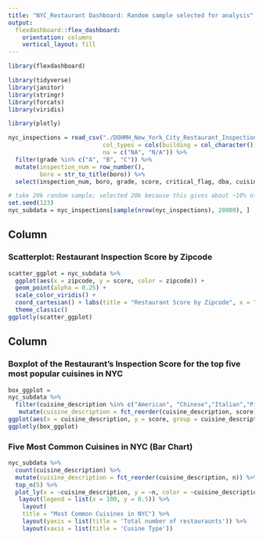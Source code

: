 ```yaml
---
title: "NYC_Restaurant Dashboard: Random sample selected for analysis"
output: 
  flexdashboard::flex_dashboard:
    orientation: columns
    vertical_layout: fill
---
```


```r
library(flexdashboard)
```

```r
library(tidyverse)
library(janitor)
library(stringr)
library(forcats)
library(viridis)

library(plotly)
```



```r
nyc_inspections = read_csv("./DOHMH_New_York_City_Restaurant_Inspection_Results.csv.gz", 
                           col_types = cols(building = col_character()),
                           na = c("NA", "N/A")) %>% 
  filter(grade %in% c("A", "B", "C")) %>% 
  mutate(inspection_num = row_number(),   
         boro = str_to_title(boro)) %>% 
  select(inspection_num, boro, grade, score, critical_flag, dba, cuisine_description, zipcode, violation_description)

# take 20k random sample; selected 20k because this gives about ~10% of the sample and is relatively quick to load
set.seed(123)
nyc_subdata = nyc_inspections[sample(nrow(nyc_inspections), 20000), ]
```

Column {data-width=300}
-----------------------------------------------------------------------

### Scatterplot: Restaurant Inspection Score by Zipcode

```r
scatter_ggplot = nyc_subdata %>%
  ggplot(aes(x = zipcode, y = score, color = zipcode)) +
  geom_point(alpha = 0.25) +
  scale_color_viridis() +
  coord_cartesian() + labs(title = "Restaurant Score by Zipcode", x = "Zipcode", y = "Restaurant Score") +
  theme_classic()
ggplotly(scatter_ggplot)
```

Column {data-width=700}
-----------------------------------------------------------------------

### Boxplot of the Restaurant's Inspection Score for the top five most popular cuisines in NYC

```r
box_ggplot =
nyc_subdata %>% 
  filter(cuisine_description %in% c("American", "Chinese","Italian","Pizza","Mexican")) %>% 
   mutate(cuisine_description = fct_reorder(cuisine_description, score)) %>%
ggplot(aes(x = cuisine_description, y = score, group = cuisine_description)) + geom_boxplot(aes(color = cuisine_description)) + labs(title = "Distribution of restaurant score in the most popular cuisines in NYC", x = "Cuisine Type", y = "Restuarant Score") + theme_classic() + theme(axis.text.x = element_text(hjust = 1), plot.title = element_text(hjust = 0.5))
ggplotly(box_ggplot)
```

### Five Most Common Cuisines in NYC (Bar Chart)

```r
nyc_subdata %>% 
  count(cuisine_description) %>% 
  mutate(cuisine_description = fct_reorder(cuisine_description, n)) %>% 
  top_n(5) %>%
  plot_ly(x = ~cuisine_description, y = ~n, color = ~cuisine_description, type = "bar", colors = "Set2") %>%
   layout(legend = list(x = 100, y = 0.5)) %>%
    layout(
    title = "Most Common Cuisines in NYC") %>%
    layout(yaxis = list(title = 'Total number of restauraunts')) %>%
    layout(xaxis = list(title = 'Cusine Type'))
```

